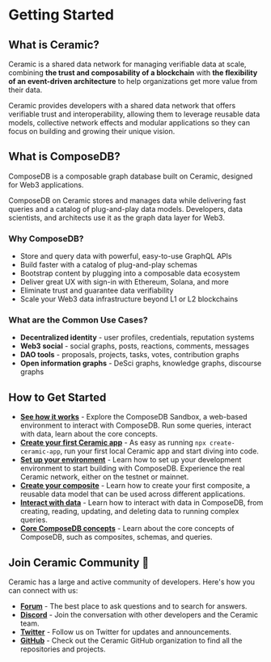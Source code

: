 # Getting Started

## What is Ceramic?

Ceramic is a shared data network for managing verifiable data at scale, combining **the trust and composability of a blockchain** with **the flexibility of an event-driven architecture** to help organizations get more value from their data.

Ceramic provides developers with a shared data network that offers verifiable trust and interoperability, allowing them to leverage reusable data models, collective network effects and modular applications so they can focus on building and growing their unique vision.

## What is ComposeDB?

ComposeDB is a composable graph database built on Ceramic, designed for Web3 applications.

ComposeDB on Ceramic stores and manages data while delivering fast queries and a catalog of plug-and-play data models. Developers, data scientists, and architects use it as the graph data layer for Web3.

### Why ComposeDB?

- Store and query data with powerful, easy-to-use GraphQL APIs
- Build faster with a catalog of plug-and-play schemas
- Bootstrap content by plugging into a composable data ecosystem
- Deliver great UX with sign-in with Ethereum, Solana, and more
- Eliminate trust and guarantee data verifiability
- Scale your Web3 data infrastructure beyond L1 or L2 blockchains

### What are the Common Use Cases?

- **Decentralized identity** - user profiles, credentials, reputation systems
- **Web3 social** - social graphs, posts, reactions, comments, messages
- **DAO tools** - proposals, projects, tasks, votes, contribution graphs
- **Open information graphs** - DeSci graphs, knowledge graphs, discourse graphs

## How to Get Started

- [**See how it works**](./sandbox) - Explore the ComposeDB Sandbox, a web-based environment to interact with ComposeDB. Run some queries, interact with data, learn about the core concepts.
- [**Create your first Ceramic app**](./create-ceramic-app) - As easy as running `npx create-ceramic-app`, run your first local Ceramic app and start diving into code.
- [**Set up your environment**](./set-up-your-environment) - Learn how to set up your development environment to start building with ComposeDB. Experience the real Ceramic network, either on the testnet or mainnet.
- [**Create your composite**](./create-your-composite) - Learn how to create your first composite, a reusable data model that can be used across different applications.
- [**Interact with data**](./interact-with-data) - Learn how to interact with data in ComposeDB, from creating, reading, updating, and deleting data to running complex queries.
- [**Core ComposeDB concepts**](./core-concepts) - Learn about the core concepts of ComposeDB, such as composites, schemas, and queries.

## Join Ceramic Community 💜

Ceramic has a large and active community of developers. Here's how you can connect with us:

- [**Forum**](https://forum.ceramic.network) - The best place to ask questions and to search for answers.
- [**Discord**](https://chat.ceramic.network) - Join the conversation with other developers and the Ceramic team.
- [**Twitter**](https://twitter.com/ceramicnetwork) - Follow us on Twitter for updates and announcements.
- [**GitHub**](https://github.com/ceramicnetwork/) - Check out the Ceramic GitHub organization to find all the repositories and projects.

